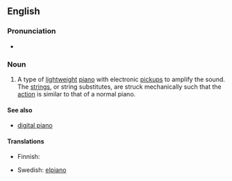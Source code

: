 ==English==
{{wikipedia}}

===Pronunciation===
* {{IPA|/ə.ˈlɛk.tɹɪk ˈpjænoʊ/}}

===Noun===
{{en-noun|sg=[[electric]] [[piano]]}}

# {{musical instruments}} A type of [[lightweight]] [[piano]] with electronic [[pickup]]s to amplify the sound. The [[string]]s, or string substitutes, are struck mechanically such that the [[action]] is similar to that of a normal piano.

====See also====
* [[digital piano]]

====Translations====
{{trans-top|an instrument}}
* Finnish: {{t|fi|sähköpiano}}
{{trans-mid}}
* Swedish: [[elpiano]] {{n}}
{{trans-bottom}}